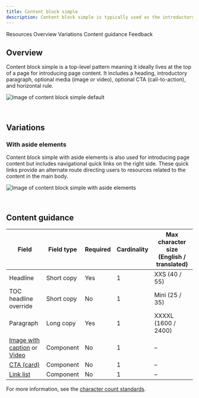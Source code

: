```yaml
---
title: Content block simple
description: Content block simple is typically used as the introductory section on a page.
---
```



<ComponentDescription name="Content block simple" type="layout" />

<AnchorLinks>

<AnchorLink>Resources</AnchorLink>
<AnchorLink>Overview</AnchorLink>
<AnchorLink>Variations</AnchorLink>
<AnchorLink>Content guidance</AnchorLink>
<AnchorLink>Feedback</AnchorLink>

</AnchorLinks>

<ResourceLinks name="Content block simple" type="layout" />

## Overview

Content block simple is a top-level pattern meaning it ideally lives at the top of a page for introducing page content.
It includes a heading, introductory paragraph, optional media (image or video), optional CTA (call-to-action), and
horizontal rule.

![Image of content block simple default](../../images/pattern/content-block-simple/content-block-simple.jpg)

<br />

## Variations

### With aside elements

Content block simple with aside elements is also used for introducing page content but includes navigational quick links
on the right side. These quick links provide an alternate route directing users to resources related to the content in
the main body.

![Image of content block simple with aside elements](../../images/pattern/content-block-simple/content-block-simple-with-aside-elements.jpg)

<br />

## Content guidance

| Field                                                                                                                                                      | Field type | Required | Cardinality | Max character size (English / translated) |
| ---------------------------------------------------------------------------------------------------------------------------------------------------------- | ---------- | -------- | ----------- | ----------------------------------------- |
| Headline                                                                                                                                                   | Short copy | Yes      | 1           | XXS (40 / 55)                             |
| TOC headline override                                                                                                                                      | Short copy | No       | 1           | Mini (25 / 35)                            |
| Paragraph                                                                                                                                                  | Long copy  | Yes      | 1           | XXXXL (1600 / 2400)                       |
| [Image with caption](https://www.ibm.com/standards/carbon/components/image-with-caption) or [Video](https://www.ibm.com/standards/carbon/components/video) | Component  | No       | 1           | –                                         |
| [CTA (card)](https://www.ibm.com/standards/carbon/components/cta)                                                                                          | Component  | No       | 1           | –                                         |
| [Link list](https://www.ibm.com/standards/carbon/components/link-list)                                                                                     | Component  | No       | 1           | –                                         |

For more information, see the [character count standards](https://www.ibm.com/standards/carbon/guidelines/content#character-count-standards).

<ComponentFooter name="Content block simple" type="layout" />
